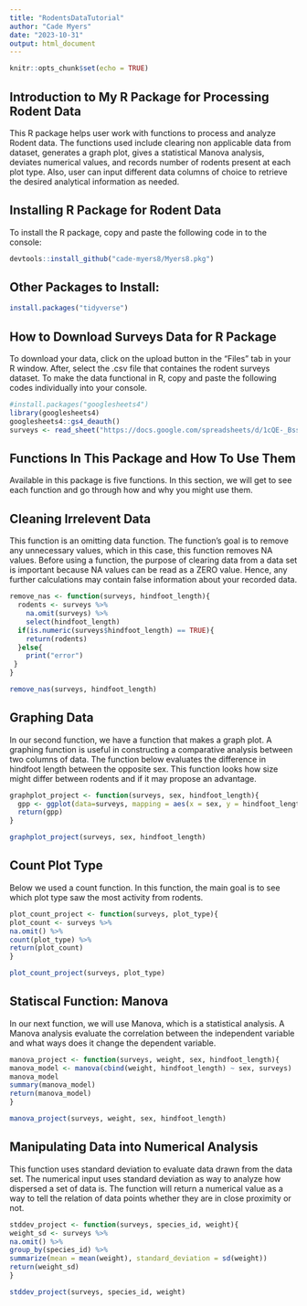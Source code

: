 ```yaml
---
title: "RodentsDataTutorial"
author: "Cade Myers"
date: "2023-10-31"
output: html_document
---
```


```r
knitr::opts_chunk$set(echo = TRUE)
```

## Introduction to My R Package for Processing Rodent Data

This R package helps user work with functions to process and analyze Rodent data. The functions used include clearing non applicable data from dataset, generates a graph plot, gives a statistical Manova analysis, deviates numerical values, and records number of rodents present at each plot type. Also, user can input different data columns of choice to retrieve the desired analytical information as needed.

## Installing R Package for Rodent Data

To install the R package, copy and paste the following code in to the console:

```r
devtools::install_github("cade-myers8/Myers8.pkg")
```

## Other Packages to Install: 

```r
install.packages("tidyverse")
```

## How to Download Surveys Data for R Package

To download your data, click on the upload button in the "Files" tab in your R window. After, select the .csv file that containes the rodent surveys dataset. To make the data functional in R, copy and paste the following codes individually into your console. 

```r
#install.packages("googlesheets4")
library(googlesheets4)
googlesheets4::gs4_deauth()
surveys <- read_sheet("https://docs.google.com/spreadsheets/d/1cQE-_Bssdiq-ZbdTwIghmV8uXB5PKANkJudfiIqnNaQ/edit?usp=sharing")
```

## Functions In This Package and How To Use Them

Available in this package is five functions. In this section, we will get to see each function and go through how and why you might use them.

## Cleaning Irrelevent Data

This function is an omitting data function. The function's goal is to remove any unnecessary values, which in this case, this function removes NA values. Before using a function, the purpose of clearing data from a data set is important because NA values can be read as a ZERO value. Hence, any further calculations may contain false information about your recorded data.

```r
remove_nas <- function(surveys, hindfoot_length){
  rodents <- surveys %>% 
    na.omit(surveys) %>% 
    select(hindfoot_length)
  if(is.numeric(surveys$hindfoot_length) == TRUE){
    return(rodents)
  }else{
    print("error")
 }
}

remove_nas(surveys, hindfoot_length)
```

## Graphing Data

In our second function, we have a function that makes a graph plot. A graphing function is useful in constructing a comparative analysis between two columns of data. The function below evaluates the difference in hindfoot length between the opposite sex. This function looks how size might differ between rodents and if it may propose an advantage. 

```r
graphplot_project <- function(surveys, sex, hindfoot_length){
  gpp <- ggplot(data=surveys, mapping = aes(x = sex, y = hindfoot_length)) + geom_point(alpha = 0.1, aes(color = species_id))
  return(gpp)
}

graphplot_project(surveys, sex, hindfoot_length)
```

## Count Plot Type

Below we used a count function. In this function, the main goal is to see which plot type saw the most activity from rodents.

```r
plot_count_project <- function(surveys, plot_type){
plot_count <- surveys %>% 
na.omit() %>% 
count(plot_type) %>% 
return(plot_count)
}

plot_count_project(surveys, plot_type)
```

## Statiscal Function: Manova

In our next function, we will use Manova, which is a statistical analysis. A Manova analysis evaluate the correlation between the independent variable and what ways does it change the dependent variable.

```r
manova_project <- function(surveys, weight, sex, hindfoot_length){
manova_model <- manova(cbind(weight, hindfoot_length) ~ sex, surveys)
manova_model
summary(manova_model)
return(manova_model)
}

manova_project(surveys, weight, sex, hindfoot_length)
```

## Manipulating Data into Numerical Analysis

This function uses standard deviation to evaluate data drawn from the data set. The numerical input uses standard deviation as way to analyze how dispersed a set of data is. The function will return a numerical value as a way to tell the relation of data points whether they are in close proximity or not.

```r
stddev_project <- function(surveys, species_id, weight){
weight_sd <- surveys %>% 
na.omit() %>% 
group_by(species_id) %>% 
summarize(mean = mean(weight), standard_deviation = sd(weight))
return(weight_sd)
}

stddev_project(surveys, species_id, weight)
```





